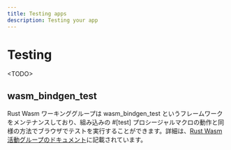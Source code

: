 ```yaml
---
title: Testing apps
description: Testing your app
---
```


# Testing

&lt;TODO&gt;

## wasm_bindgen_test

Rust Wasm ワーキンググループは wasm_bindgen_test というフレームワークをメンテナンスしており、組み込みの #[test] プロシージャルマクロの動作と同様の方法でブラウザでテストを実行することができます。詳細は、[Rust Wasm 活動グループのドキュメント](https://wasm-bindgen.github.io/wasm-bindgen/wasm-bindgen-test/index.html)に記載されています。
